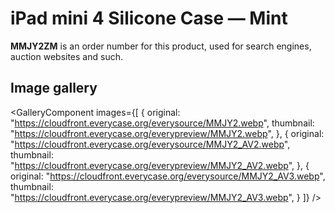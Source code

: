 
# iPad mini 4 Silicone Case — Mint

<Callout type='info' emoji='👉🏻'>**MMJY2ZM** is an order number for this product, used for search engines, auction websites and such.</Callout>

## Image gallery

<GalleryComponent
    images={[
      {
        original: "https://cloudfront.everycase.org/everysource/MMJY2.webp",
        thumbnail: "https://cloudfront.everycase.org/everypreview/MMJY2.webp",
      },
      {
        original: "https://cloudfront.everycase.org/everysource/MMJY2_AV2.webp",
        thumbnail: "https://cloudfront.everycase.org/everypreview/MMJY2_AV2.webp",
      },
      {
        original: "https://cloudfront.everycase.org/everysource/MMJY2_AV3.webp",
        thumbnail: "https://cloudfront.everycase.org/everypreview/MMJY2_AV3.webp",
      }
    ]}
  />
